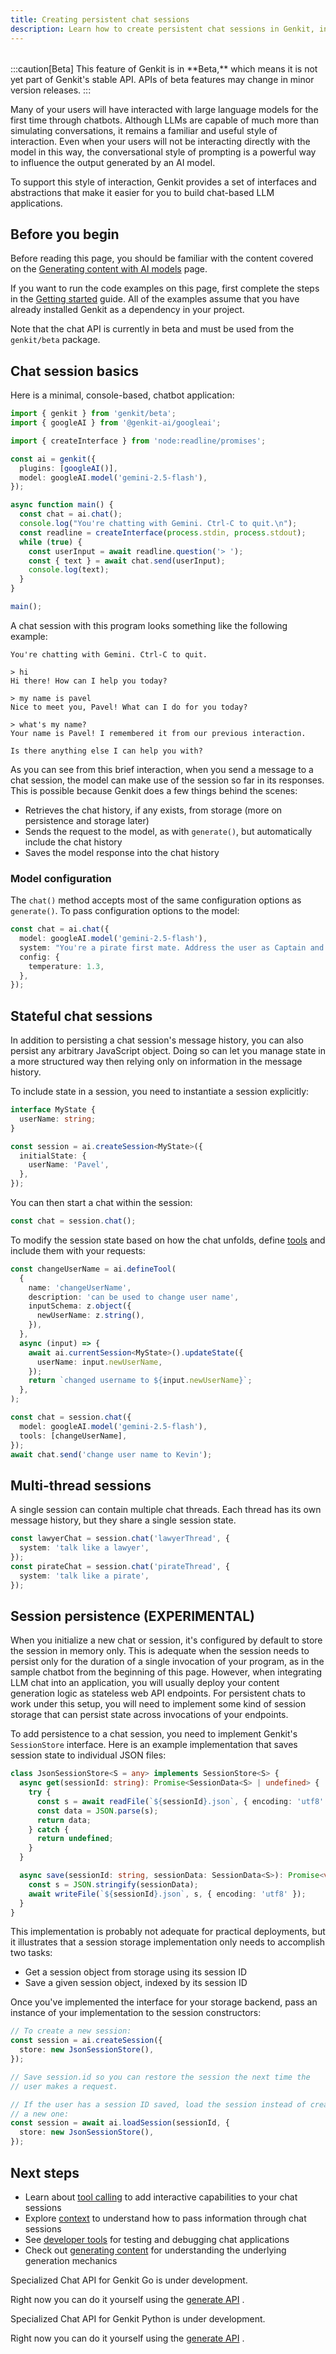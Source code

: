 ```yaml
---
title: Creating persistent chat sessions
description: Learn how to create persistent chat sessions in Genkit, including session basics, stateful sessions, multi-thread sessions, and session persistence across different languages.
---
```



<div style="display: flex; justify-content: space-between; align-items: center; gap: 1rem; margin: 1rem 0 1rem 0;">
  <LanguageSelector supportedLanguages="js"/>
  <CopyMarkdownButton />
</div>

<LanguageContent lang="js">
:::caution[Beta]
This feature of Genkit is in **Beta,** which means it is not yet part of Genkit's stable API. APIs of beta features may change in minor version releases.
:::

Many of your users will have interacted with large language models for the first
time through chatbots. Although LLMs are capable of much more than simulating
conversations, it remains a familiar and useful style of interaction. Even when
your users will not be interacting directly with the model in this way, the
conversational style of prompting is a powerful way to influence the output
generated by an AI model.

To support this style of interaction, Genkit provides a set of interfaces and
abstractions that make it easier for you to build chat-based LLM applications.

## Before you begin

Before reading this page, you should be familiar with the content covered on the
[Generating content with AI models](/docs/models) page.

If you want to run the code examples on this page, first complete the steps in
the [Getting started](/docs/get-started) guide. All of the examples assume that you
have already installed Genkit as a dependency in your project.

Note that the chat API is currently in beta and must be used from the
`genkit/beta` package.

## Chat session basics

<ExampleLink
  title="Simple Chatbot"
  description="View a live example of a simple chatbot built with Genkit."
  example="chatbot-simple"
  target="_blank"
/>

Here is a minimal, console-based, chatbot application:

```ts
import { genkit } from 'genkit/beta';
import { googleAI } from '@genkit-ai/googleai';

import { createInterface } from 'node:readline/promises';

const ai = genkit({
  plugins: [googleAI()],
  model: googleAI.model('gemini-2.5-flash'),
});

async function main() {
  const chat = ai.chat();
  console.log("You're chatting with Gemini. Ctrl-C to quit.\n");
  const readline = createInterface(process.stdin, process.stdout);
  while (true) {
    const userInput = await readline.question('> ');
    const { text } = await chat.send(userInput);
    console.log(text);
  }
}

main();
```

A chat session with this program looks something like the following example:

```
You're chatting with Gemini. Ctrl-C to quit.

> hi
Hi there! How can I help you today?

> my name is pavel
Nice to meet you, Pavel! What can I do for you today?

> what's my name?
Your name is Pavel! I remembered it from our previous interaction.

Is there anything else I can help you with?
```

As you can see from this brief interaction, when you send a message to a chat
session, the model can make use of the session so far in its responses. This is
possible because Genkit does a few things behind the scenes:

- Retrieves the chat history, if any exists, from storage (more on persistence
  and storage later)
- Sends the request to the model, as with `generate()`, but automatically
  include the chat history
- Saves the model response into the chat history

### Model configuration

The `chat()` method accepts most of the same configuration options as
`generate()`. To pass configuration options to the model:

```ts
const chat = ai.chat({
  model: googleAI.model('gemini-2.5-flash'),
  system: "You're a pirate first mate. Address the user as Captain and assist " + 'them however you can.',
  config: {
    temperature: 1.3,
  },
});
```

## Stateful chat sessions

In addition to persisting a chat session's message history, you can also persist
any arbitrary JavaScript object. Doing so can let you manage state in a more
structured way then relying only on information in the message history.

To include state in a session, you need to instantiate a session explicitly:

```ts
interface MyState {
  userName: string;
}

const session = ai.createSession<MyState>({
  initialState: {
    userName: 'Pavel',
  },
});
```

You can then start a chat within the session:

```ts
const chat = session.chat();
```

To modify the session state based on how the chat unfolds, define
[tools](/docs/tool-calling) and include them with your requests:

```ts
const changeUserName = ai.defineTool(
  {
    name: 'changeUserName',
    description: 'can be used to change user name',
    inputSchema: z.object({
      newUserName: z.string(),
    }),
  },
  async (input) => {
    await ai.currentSession<MyState>().updateState({
      userName: input.newUserName,
    });
    return `changed username to ${input.newUserName}`;
  },
);
```

```ts
const chat = session.chat({
  model: googleAI.model('gemini-2.5-flash'),
  tools: [changeUserName],
});
await chat.send('change user name to Kevin');
```

## Multi-thread sessions

A single session can contain multiple chat threads. Each thread has its own
message history, but they share a single session state.

```ts
const lawyerChat = session.chat('lawyerThread', {
  system: 'talk like a lawyer',
});
const pirateChat = session.chat('pirateThread', {
  system: 'talk like a pirate',
});
```

## Session persistence (EXPERIMENTAL)

When you initialize a new chat or session, it's configured by default to store
the session in memory only. This is adequate when the session needs to persist
only for the duration of a single invocation of your program, as in the sample
chatbot from the beginning of this page. However, when integrating LLM chat into
an application, you will usually deploy your content generation logic as
stateless web API endpoints. For persistent chats to work under this setup, you
will need to implement some kind of session storage that can persist state
across invocations of your endpoints.

To add persistence to a chat session, you need to implement Genkit's
`SessionStore` interface. Here is an example implementation that saves session
state to individual JSON files:

```ts
class JsonSessionStore<S = any> implements SessionStore<S> {
  async get(sessionId: string): Promise<SessionData<S> | undefined> {
    try {
      const s = await readFile(`${sessionId}.json`, { encoding: 'utf8' });
      const data = JSON.parse(s);
      return data;
    } catch {
      return undefined;
    }
  }

  async save(sessionId: string, sessionData: SessionData<S>): Promise<void> {
    const s = JSON.stringify(sessionData);
    await writeFile(`${sessionId}.json`, s, { encoding: 'utf8' });
  }
}
```

This implementation is probably not adequate for practical deployments, but it
illustrates that a session storage implementation only needs to accomplish two
tasks:

- Get a session object from storage using its session ID
- Save a given session object, indexed by its session ID

Once you've implemented the interface for your storage backend, pass an instance
of your implementation to the session constructors:

```ts
// To create a new session:
const session = ai.createSession({
  store: new JsonSessionStore(),
});

// Save session.id so you can restore the session the next time the
// user makes a request.
```

```ts
// If the user has a session ID saved, load the session instead of creating
// a new one:
const session = await ai.loadSession(sessionId, {
  store: new JsonSessionStore(),
});
```
## Next steps

- Learn about [tool calling](/unified-docs/tool-calling) to add interactive capabilities to your chat sessions
- Explore [context](/unified-docs/context) to understand how to pass information through chat sessions
- See [developer tools](/unified-docs/devtools) for testing and debugging chat applications
- Check out [generating content](/unified-docs/models) for understanding the underlying generation mechanics
</LanguageContent>

<LanguageContent lang="go">
Specialized Chat API for Genkit Go is under development.

Right now you can do it yourself using the [generate API](/unified-docs/models) .
</LanguageContent>


<LanguageContent lang="python">
Specialized Chat API for Genkit Python is under development.

Right now you can do it yourself using the [generate API](/unified-docs/models) .
</LanguageContent>